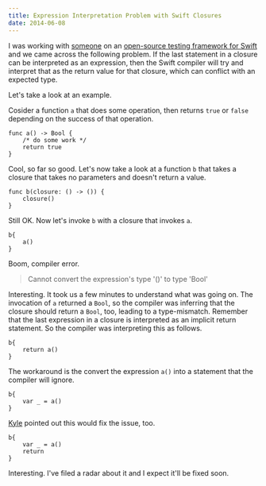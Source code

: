 ```yaml
---
title: Expression Interpretation Problem with Swift Closures
date: 2014-06-08
---
```



I was working with [someone](http://twitter.com/nottombrown) on an [open-source testing framework for Swift](https://github.com/modocache/Quick) and we came across the following problem. If the last statement in a closure can be interpreted as an expression, then the Swift compiler will try and interpret that as the return value for that closure, which can conflict with an expected type.

Let's take a look at an example.

Cosider a function `a` that does some operation, then returns `true` or `false` depending on the success of that operation.

```
func a() -> Bool {
    /* do some work */
    return true
}
```

Cool, so far so good. Let's now take a look at a function `b` that takes a closure that takes no parameters and doesn't return a value.

```
func b(closure: () -> ()) {
    closure()
}
```

Still OK. Now let's invoke `b` with a closure that invokes `a`.

```
b{
    a()
}
```

Boom, compiler error.

> Cannot convert the expression's type '()' to type 'Bool'

Interesting. It took us a few minutes to understand what was going on. The invocation of `a` returned a `Bool`, so the compiler was inferring that the closure should return a `Bool`, too, leading to a type-mismatch. Remember that the last expression in a closure is interpreted as an implicit return statement. So the compiler was interpreting this as follows.

```
b{
    return a()
}
```

The workaround is the convert the expression `a()` into a statement that the compiler will ignore.

```
b{
    var _ = a()
}
```

[Kyle](http://twitter.com/kylefuller) pointed out this would fix the issue, too.

```
b{
    var _ = a()
    return
}
```

Interesting. I've filed a radar about it and I expect it'll be fixed soon.


  